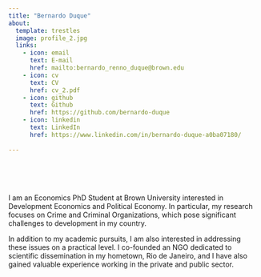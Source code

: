 ```yaml
---
title: "Bernardo Duque"
about:
  template: trestles
  image: profile_2.jpg
  links:
    - icon: email
      text: E-mail
      href: mailto:bernardo_renno_duque@brown.edu
    - icon: cv
      text: CV
      href: cv_2.pdf
    - icon: github
      text: Github
      href: https://github.com/bernardo-duque
    - icon: linkedin
      text: LinkedIn
      href: https://www.linkedin.com/in/bernardo-duque-a0ba07180/
      
---
```


<br><br><br>


I am an Economics PhD Student at Brown University interested in Development Economics and Political Economy. In particular, my research focuses on Crime and Criminal Organizations, which pose significant challenges to development in my country.

In addition to my academic pursuits, I am also interested in addressing these issues on a practical level. I co-founded an NGO dedicated to scientific dissemination in my hometown, Rio de Janeiro, and I have also gained valuable experience working in the private and public sector.
